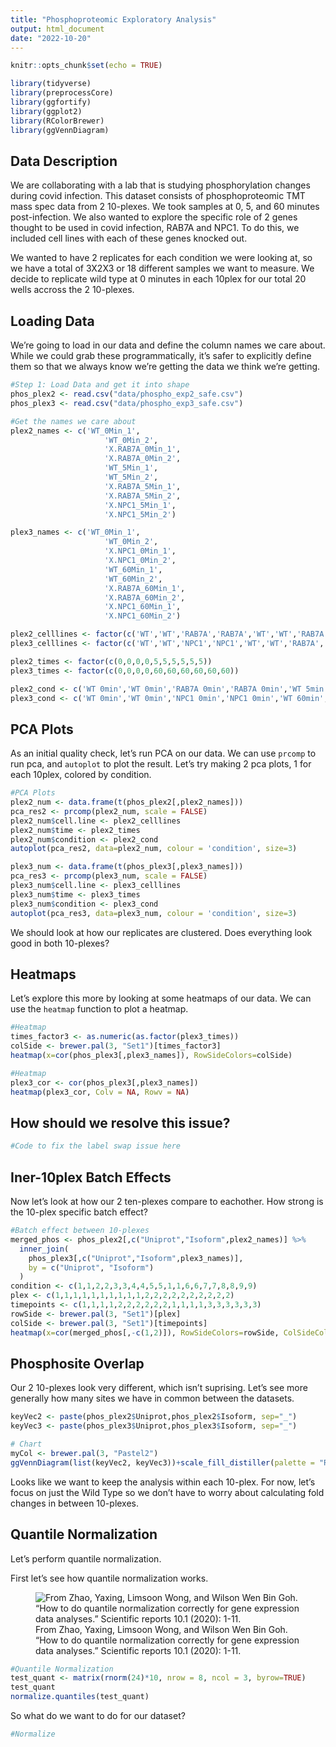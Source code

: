 ```yaml
---
title: "Phosphoproteomic Exploratory Analysis"
output: html_document
date: "2022-10-20"
---
```


```r
knitr::opts_chunk$set(echo = TRUE)
```

```r
library(tidyverse)
library(preprocessCore)
library(ggfortify)
library(ggplot2)
library(RColorBrewer)
library(ggVennDiagram)
```

## Data Description

We are collaborating with a lab that is studying phosphorylation changes during covid infection. This dataset consists of phosphoproteomic TMT mass spec data from 2 10-plexes. We took samples at 0, 5, and 60 minutes post-infection. We also wanted to explore the specific role of 2 genes thought to be used in covid infection, RAB7A and NPC1. To do this, we included cell lines with each of these genes knocked out. 

We wanted to have 2 replicates for each condition we were looking at, so we have a total of 3X2X3 or 18 different samples we want to measure. We decide to replicate wild type at 0 minutes in each 10plex for our total 20 wells accross the 2 10-plexes. 

## Loading Data

We're going to load in our data and define the column names we care about. While we could grab these programmatically, it's safer to explicitly define them so that we always know we're getting the data we think we're getting. 

```r
#Step 1: Load Data and get it into shape
phos_plex2 <- read.csv("data/phospho_exp2_safe.csv")
phos_plex3 <- read.csv("data/phospho_exp3_safe.csv")

#Get the names we care about
plex2_names <- c('WT_0Min_1',
                     'WT_0Min_2',
                     'X.RAB7A_0Min_1',
                     'X.RAB7A_0Min_2',
                     'WT_5Min_1',
                     'WT_5Min_2',
                     'X.RAB7A_5Min_1',
                     'X.RAB7A_5Min_2',
                     'X.NPC1_5Min_1',
                     'X.NPC1_5Min_2')

plex3_names <- c('WT_0Min_1',
                     'WT_0Min_2',
                     'X.NPC1_0Min_1',
                     'X.NPC1_0Min_2',
                     'WT_60Min_1',
                     'WT_60Min_2',
                     'X.RAB7A_60Min_1',
                     'X.RAB7A_60Min_2',
                     'X.NPC1_60Min_1',
                     'X.NPC1_60Min_2')

plex2_celllines <- factor(c('WT','WT','RAB7A','RAB7A','WT','WT','RAB7A','RAB7A','NPC1','NPC1'))
plex3_celllines <- factor(c('WT','WT','NPC1','NPC1','WT','WT','RAB7A','RAB7A','NPC1','NPC1'))

plex2_times <- factor(c(0,0,0,0,5,5,5,5,5,5))
plex3_times <- factor(c(0,0,0,0,60,60,60,60,60,60))

plex2_cond <- c('WT 0min','WT 0min','RAB7A 0min','RAB7A 0min','WT 5min','WT 5min','RAB7A 5min','RAB7A 5min','NPC1 5min','NPC1 5min')
plex3_cond <- c('WT 0min','WT 0min','NPC1 0min','NPC1 0min','WT 60min','WT 60min','RAB7A 60min','RAB7A 60min','NPC1 60min','NPC1 60min')
```

## PCA Plots

As an initial quality check, let's run PCA on our data. We can use `prcomp` to run pca, and `autoplot` to plot the result. Let's try making 2 pca plots, 1 for each 10plex, colored by condition. 

```r
#PCA Plots
plex2_num <- data.frame(t(phos_plex2[,plex2_names]))
pca_res2 <- prcomp(plex2_num, scale = FALSE)
plex2_num$cell.line <- plex2_celllines
plex2_num$time <- plex2_times
plex2_num$condition <- plex2_cond
autoplot(pca_res2, data=plex2_num, colour = 'condition', size=3)

plex3_num <- data.frame(t(phos_plex3[,plex3_names]))
pca_res3 <- prcomp(plex3_num, scale = FALSE)
plex3_num$cell.line <- plex3_celllines
plex3_num$time <- plex3_times
plex3_num$condition <- plex3_cond
autoplot(pca_res3, data=plex3_num, colour = 'condition', size=3)
```

We should look at how our replicates are clustered. Does everything look good in both 10-plexes? 

## Heatmaps

Let's explore this more by looking at some heatmaps of our data. We can use the `heatmap` function to plot a heatmap. 

```r
#Heatmap
times_factor3 <- as.numeric(as.factor(plex3_times))
colSide <- brewer.pal(3, "Set1")[times_factor3]
heatmap(x=cor(phos_plex3[,plex3_names]), RowSideColors=colSide)

```
```r
#Heatmap
plex3_cor <- cor(phos_plex3[,plex3_names])
heatmap(plex3_cor, Colv = NA, Rowv = NA)
```
## How should we resolve this issue?

```r
#Code to fix the label swap issue here

```

## Iner-10plex Batch Effects

Now let's look at how our 2 ten-plexes compare to eachother. How strong is the 10-plex specific batch effect?

```r
#Batch effect between 10-plexes
merged_phos <- phos_plex2[,c("Uniprot","Isoform",plex2_names)] %>% 
  inner_join(
    phos_plex3[,c("Uniprot","Isoform",plex3_names)], 
    by = c("Uniprot", "Isoform")
  )
condition <- c(1,1,2,2,3,3,4,4,5,5,1,1,6,6,7,7,8,8,9,9)
plex <- c(1,1,1,1,1,1,1,1,1,1,2,2,2,2,2,2,2,2,2,2)
timepoints <- c(1,1,1,1,2,2,2,2,2,2,1,1,1,1,3,3,3,3,3,3)
rowSide <- brewer.pal(3, "Set1")[plex]
colSide <- brewer.pal(3, "Set1")[timepoints]
heatmap(x=cor(merged_phos[,-c(1,2)]), RowSideColors=rowSide, ColSideColors = colSide)

```


## Phosphosite Overlap

Our 2 10-plexes look very different, which isn't suprising. Let's see more generally how many sites we have in common between the datasets. 

```r
keyVec2 <- paste(phos_plex2$Uniprot,phos_plex2$Isoform, sep="_")
keyVec3 <- paste(phos_plex3$Uniprot,phos_plex3$Isoform, sep="_")

# Chart
myCol <- brewer.pal(3, "Pastel2")
ggVennDiagram(list(keyVec2, keyVec3))+scale_fill_distiller(palette = "RdBu")
```
Looks like we want to keep the analysis within each 10-plex. For now, let's focus on just the Wild Type so we don't have to worry about calculating fold changes in between 10-plexes. 

## Quantile Normalization

Let's perform quantile normalization. 

First let's see how quantile normalization works.

![From Zhao, Yaxing, Limsoon Wong, and Wilson Wen Bin Goh. "How to do quantile normalization correctly for gene expression data analyses." Scientific reports 10.1 (2020): 1-11.](images/quantNormFigure.png)

```r
#Quantile Normalization
test_quant <- matrix(rnorm(24)*10, nrow = 8, ncol = 3, byrow=TRUE)
test_quant
normalize.quantiles(test_quant)
```
So what do we want to do for our dataset?

```r
#Normalize
```
